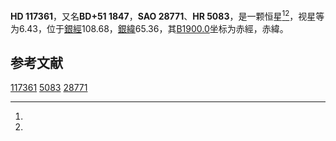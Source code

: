 {{Starbox begin
| name = HD 117361
}}
{{Starbox observe
| epoch = [[J2000.0|J2000.0]]
| constell = {{星座名待查}}<ref name=SIMBAD>{{cite web
 | url=http://simbad.u-strasbg.fr/simbad/sim-id?Ident=HR+5083
 | title =Pulsating variable Star
 | publisher=Centre de Données astronomiques de Strasbourg
 | work=SIMBAD
 | accessdate=2012-07-13}}</ref><ref name=DATA>{{cite web
 | url=http://vizier.u-strasbg.fr/viz-bin/VizieR-5?-out.add=.&-source=5050&-corr=PK=HR&-out.max=9999&HR=5083
 | title=VizieR Detailed Page
 | accessdate=2012-07-13
 | archive-date=2016-03-05
 | archive-url=https://web.archive.org/web/20160305213930/http://vizier.u-strasbg.fr/viz-bin/VizieR-5?-out.add=.&-source=5050&-corr=PK=HR&-out.max=9999&HR=5083
 | dead-url=no
 }}</ref>
| 星官 = 
| ra = {{RA|13|28|45.7}}<ref name=SIMBAD /><ref name=DATA />
| dec = {{DEC|+50|43|6}}<ref name=SIMBAD /><ref name=DATA />
| appmag_v = 6.43<ref name=SIMBAD /><ref name=DATA />
}}
{{Starbox character
| class = F0IV<ref name=SIMBAD /><ref name=DATA />
| b-v = 0.37<ref name=SIMBAD /><ref name=DATA />
| u-b = 0.05<ref name=SIMBAD /><ref name=DATA />
| r-i = <ref name=SIMBAD /><ref name=DATA />
| variable = 
}}
{{Starbox astrometry
| radial_v = 0.05
| prop_mo_ra = -7
| parallax = 
| p_error = 
}}
{{Starbox catalog
| names =BD+51 1847，[[SAO星表|SAO]] 28771，[[HD星表|HD]] 117361，[[HR星表|HR]] 5083}}
{{Starbox reference |Simbad=HR+5083}}
{{Starbox end}}

'''HD 117361'''，又名'''BD+51 1847'''，'''SAO 28771'''、'''HR 5083'''，是一颗恒星<ref name=SIMBAD /><ref name=DATA />，视星等为6.43，位于[[銀道座標系|銀經]]108.68，[[銀道座標系|銀緯]]65.36，其[[B1900.0|B1900.0]]坐标为赤經{{RA|13|24|38.9}}，赤緯{{DEC|+51|65.36|17}}。

== 参考文献 ==
{{reflist}}

{{star-stub}}

[[Category:HD和HDE天體|117361]]
[[Category:HR天體|5083]]
[[Category:SAO天體|28771]]
